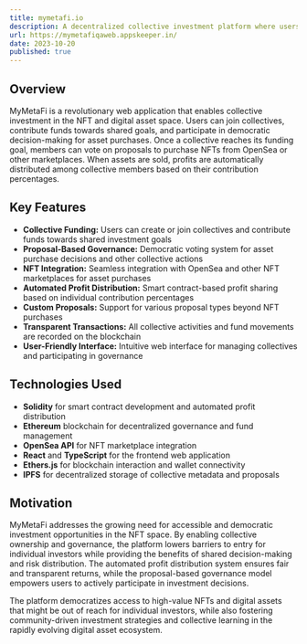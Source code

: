 ```yaml
---
title: mymetafi.io
description: A decentralized collective investment platform where users can pool funds to purchase NFTs and other digital assets, with automated profit distribution and proposal-based governance.
url: https://mymetafiqaweb.appskeeper.in/
date: 2023-10-20
published: true
---
```


## Overview

MyMetaFi is a revolutionary web application that enables collective investment in the NFT and digital asset space. Users can join collectives, contribute funds towards shared goals, and participate in democratic decision-making for asset purchases. Once a collective reaches its funding goal, members can vote on proposals to purchase NFTs from OpenSea or other marketplaces. When assets are sold, profits are automatically distributed among collective members based on their contribution percentages.

## Key Features

- **Collective Funding:** Users can create or join collectives and contribute funds towards shared investment goals
- **Proposal-Based Governance:** Democratic voting system for asset purchase decisions and other collective actions
- **NFT Integration:** Seamless integration with OpenSea and other NFT marketplaces for asset purchases
- **Automated Profit Distribution:** Smart contract-based profit sharing based on individual contribution percentages
- **Custom Proposals:** Support for various proposal types beyond NFT purchases
- **Transparent Transactions:** All collective activities and fund movements are recorded on the blockchain
- **User-Friendly Interface:** Intuitive web interface for managing collectives and participating in governance

## Technologies Used

- **Solidity** for smart contract development and automated profit distribution
- **Ethereum** blockchain for decentralized governance and fund management
- **OpenSea API** for NFT marketplace integration
- **React** and **TypeScript** for the frontend web application
- **Ethers.js** for blockchain interaction and wallet connectivity
- **IPFS** for decentralized storage of collective metadata and proposals

## Motivation

MyMetaFi addresses the growing need for accessible and democratic investment opportunities in the NFT space. By enabling collective ownership and governance, the platform lowers barriers to entry for individual investors while providing the benefits of shared decision-making and risk distribution. The automated profit distribution system ensures fair and transparent returns, while the proposal-based governance model empowers users to actively participate in investment decisions.

The platform democratizes access to high-value NFTs and digital assets that might be out of reach for individual investors, while also fostering community-driven investment strategies and collective learning in the rapidly evolving digital asset ecosystem.
